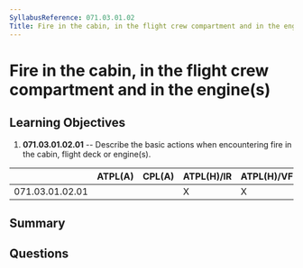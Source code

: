 ```yaml
---
SyllabusReference: 071.03.01.02
Title: Fire in the cabin, in the flight crew compartment and in the engine(s)
---
```


# Fire in the cabin, in the flight crew compartment and in the engine(s)

## Learning Objectives

1.  **071.03.01.02.01** -- Describe the basic actions when encountering fire in
    the cabin, flight deck or engine(s).

|                 | ATPL(A) | CPL(A) | ATPL(H)/IR | ATPL(H)/VFR | CPL(H) | IR | CBIR(A) |
| --------------- | ------- | ------ | ---------- | ----------- | ------ | -- | ------- |
| 071.03.01.02.01 |         |        | X          | X           | X      |    |         |

## Summary

## Questions
